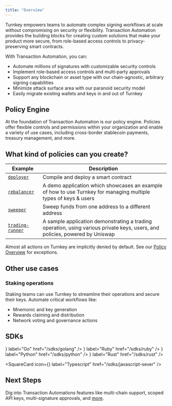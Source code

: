 ```yaml
---
title: "Overview"
---
```



Turnkey empowers teams to automate complex signing workflows at scale without compromising on security or flexibility. Transaction Automation provides the building blocks for creating custom solutions that make your product more secure, from role-based access controls to privacy-preserving smart contracts.

With Transaction Automation, you can:

- Automate millions of signatures with customizable security controls
- Implement role-based access controls and multi-party approvals
- Support any blockchain or asset type with our chain-agnostic, arbitrary signing capabilities
- Minimize attack surface area with our paranoid security model
- Easily migrate existing wallets and keys in and out of Turnkey

## Policy Engine

At the foundation of Transaction Automation is our policy engine.
Policies offer flexible controls and permissions within your organization
and enable a variety of use cases, including cross-border stablecoin payments,
treasury management, and more.

## What kind of policies can you create?

| Example                                                                            | Description                                                                                                                 |
| ---------------------------------------------------------------------------------- | --------------------------------------------------------------------------------------------------------------------------- |
| [`deployer`](https://github.com/tkhq/sdk/tree/main/examples/deployer/)             | Compile and deploy a smart contract                                                                                         |
| [`rebalancer`](https://github.com/tkhq/sdk/tree/main/examples/rebalancer/)         | A demo application which showcases an example of how to use Turnkey for managing multiple types of keys & users             |
| [`sweeper`](https://github.com/tkhq/sdk/tree/main/examples/sweeper/)               | Sweep funds from one address to a different address                                                                         |
| [`trading-runner`](https://github.com/tkhq/sdk/tree/main/examples/trading-runner/) | A sample application demonstrating a trading operation, using various private keys, users, and policies, powered by Uniswap |

Almost all actions on Turnkey are implicitly denied by default.
See our [Policy Overview](/products/transaction-automation/policy-engine) for exceptions.

## Other use cases

### Staking operations

Staking teams can use Turnkey to streamline their operations and secure their keys. Automate critical workflows like:

- Mnemonic and key generation
- Rewards claiming and distribution
- Network voting and governance actions

## SDKs

<div className="flex gap-4 items-center justify-center">
  <SquareCard icon={<Logo id="go" className="h-8 w-8" />} label="Go" href="/sdks/golang" />
  <SquareCard
    icon={<Logo id="ruby" className="h-8 w-8" />}
    label="Ruby"
    href="/sdks/ruby"
  />
  <SquareCard
    icon={<Logo id="python" className="h-8 w-8" />}
    label="Python"
    href="/sdks/python"
  />
  <SquareCard
    icon={<Logo id="rust" className="h-8 w-8" />}
    label="Rust"
    href="/sdks/rust"
  />

  <SquareCard
    icon={<Logo id="typescript" className="h-8 w-8" />}
    label="Typescript"
    href="/sdks/javascript-sever"
  />
</div>

## Next Steps

Dig into Transaction Automations features like multi-chain support, scoped API keys, multi-signature approvals, and [more](/products/transaction-automation/features/multi-chain-support).
